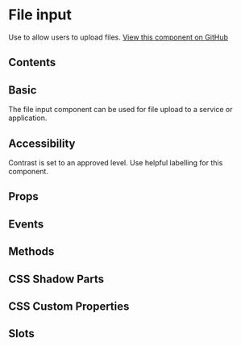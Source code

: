 # File input
Use to allow users to upload files. [View this component on GitHub](https://github.com/UKHO/admiralty-design-system/tree/main/packages/core/src/components/file-input)

## Contents

## Basic
The file input component can be used for file upload to a service or application.


<Basic />

## Accessibility
Contrast is set to an approved level. Use helpful labelling for this component.

## Props


<Props />

## Events


<Events />

## Methods


<Methods />

## CSS Shadow Parts


<Parts />

## CSS Custom Properties


<CustomProps />

## Slots


<Slots />
